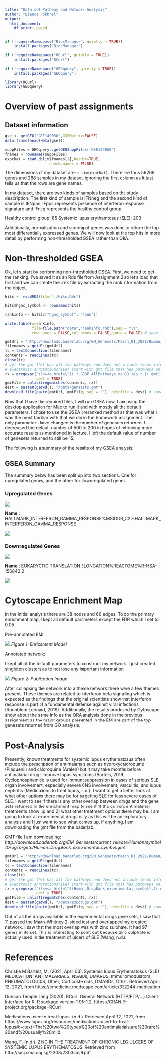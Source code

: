 ```yaml
---
title: "Data set Pathway and Network Analysis"
author: "Bianca Pokhrel"
output:
  html_document:
    df_print: paged
---
```


```r
if (!requireNamespace("BiocManager", quietly = TRUE))
    install.packages("BiocManager")

if (!requireNamespace("RCurl", quietly = TRUE))
    install.packages("RCurl")

if (!requireNamespace("GEOquery", quietly = TRUE))
    install.packages("GEOquery")

library(RCurl)
library(GEOquery)

```
# Overview of past assignments

## Dataset information

```r
gse <- getGEO("GSE149050",GSEMatrix=FALSE)
data.frame(head(Meta(gse)))
```


```r
suppFiles = GEOquery::getGEOSuppFiles('GSE149050')
fnames = rownames(suppFiles)
exprDat = read.delim(fnames[1],header=TRUE,
                    check.names = FALSE)

```

The dimensions of my dataset are: `r dim(exprDat)`. There are thus 56269 genes and 288 samples in my dataset, ignoring the first column as it just tells us that the rows are gene names.

In my dataset, there are two kinds of samples based on the study description. The first kind of sample is IFNneg and the second kind of sample is IFNpos. IFpos represents presence of interferon response signature and IFneg represents the healthy control group.

Healthy control group: 85
Systemic lupus erythamtosus (SLE): 203


Additionally, normalization and scoring of genes was done to return the top most differentially expressed genes. We will now look at the top hits in more detail by performing non-thresholded GSEA rather than ORA.


# Non-thresholded GSEA

Ok, let's start by performing non-thresholded GSEA. First, we need to get the ranking. I've saved it as an Rds file from Assignment 2 so let's load that first and we can create the .rnk file by extracting the rank information from the object.



```r

hits <- readRDS(file="./hits.Rds")

hits$hgnc_symbol <- rownames(hits)

rankinfo <- hits[c("hgnc_symbol", "rank")]

write.table(x=rankinfo,
            file=file.path("data","rankInfo.rnk"),sep = "\t",
            row.names = FALSE,col.names = FALSE,quote = FALSE) # save the table to a .rnk file
```



```r
gmtUrl = "http://download.baderlab.org/EM_Genesets/March_01_2021/Human/symbol/" 
filenames = getURL(gmtUrl)
tc = textConnection(filenames)
contents = readLines(tc)
close(tc)
# get the gmt that has all the pathways and does not include terms inferred from
# electronic annotations(IEA) start with gmt file that has pathways only
rx = gregexpr("(?<=<a href=\")(.*.GOBP_AllPathways_no_GO_iea.*.)(.gmt)(?=\">)", contents, 
              perl = TRUE)
gmtFile = unlist(regmatches(contents, rx))
dest = paste0(getwd(), "/data/genesets.gmt")
download.file(paste(gmtUrl, gmtFile, sep = ""), destfile = dest) # save the file
```


Now that I have the required files, I will run GSEA now. I am using the desktop application for Mac to run it and with mostly all the default parameters. I chose to use the GSEA preranked method as that was what I was the most familiar with that we did in the homework assignment. The only parameter I have changed is the number of genesets returned. I decreased the default number of 500 to 200 in hopes of retrieving more accurate results as mentioned in lecture. I left the default value of number of genesets returned to still be 15. 


The following is a summary of the results of my GSEA analysis:

## GSEA Summary

The summary below has been split up into two sections. One for upregulated genes, and the other for downregulated genes. 

### Upregulated Genes

![](./data/upreg.png)

**Name** : HALLMARK_INTERFERON_GAMMA_RESPONSE%MSIGDB_C2%HALLMARK_INTERFERON_GAMMA_RESPONSE


![](./data/tophitupreg.png)

### Downregulated Genes

![](./data/downreg.png)

**Name** : EUKARYOTIC TRANSLATION ELONGATION%REACTOME%R-HSA-156842.2
 
![](./data/tophitdownreg.png)


# Cytoscape Enrichment Map

In the initial analysis there are 38 nodes and 66 edges. To do the primary enrichment map, I kept all default parameters except the FDR which I set to 0.05. 

Pre-annotated EM:

![](./data/preAnnotated.png)
*Figure 1: Enrichment Model*

Annotated network:

I kept all of the default parameters to construct my network. I just created singleton clusters as to not lose any important information.

![](./data/AnnotatedEM.jpg)
*Figure 2: Publication Image*

After collapsing the network into a theme network there were a few themes present. These themes are related to interferon beta signalling which is expected as the findings that the original scientists show that interferon response is part of a fundamental defense against viral infections (Ronnblom Leonard, 2019). Additionally, the results produced by Cytoscape show about the same info as the ORA analysis done in the previous assignment as the major groups presented in the EM are part of the top genesets returned from GO analysis.

# Post-Analysis

Presently, known treatments for systemic lupus erythematosus often include the prescription of antimalarials such as hydroxychloroquine (Plaquenil) and chloroquine (Aralen) but it may take months before antimalarial drugs improve lupus symptoms (Bartels, 2019). Cyclophosphamide is used for immunosuppression in cases of serious SLE organ involvement, especially severe CNS involvement, vasculitis, and lupus nephritis (Medications to treat lupus, n.d.). I want to get a better look at what other options there may be for targeting SLE for less severe cases of SLE. I want to see if there is any other overlap between drugs and the gene sets returned in the enrichment map to see if 1) the current antimalarial treatments show up and 2) what other treatment options there may be. I am going to look at experimental drugs only as this will be an exploratory analysis and I just want to see what comes up, if anything. I am downloading the gmt file from the baderlab.



GMT file I am downloading: *http://download.baderlab.org/EM_Genesets/current_release/Human/symbol/DrugTargets/Human_DrugBank_experimental_symbol.gmt*



```r
gmtUrl = "http://download.baderlab.org/EM_Genesets/March_01_2021/Human/symbol/DrugTargets/" 
filenames = getURL(gmtUrl)
tc = textConnection(filenames)
contents = readLines(tc)
close(tc)
# get the gmt that has all the pathways and does not include terms inferred from
# electronic annotations(IEA) start with gmt file that has pathways only
rx = gregexpr("(?<=<a href=\")(Human_DrugBank_experimental_symbol*.)(.gmt)(?=\">)", contents, 
              perl = TRUE)
gmtFile = unlist(regmatches(contents, rx))
dest = paste0(getwd(), "/data/expdrugs.gmt")
download.file(paste(gmtUrl, gmtFile, sep = ""), destfile = dest) # save the file
```

Out of all the drugs available in the experimental drugs gene sets, I saw that 11 passed the Mann-Whitney 2-sided test and overlapped my created network. I saw that the most overlap was with zinc sulphate. It had 97 genes in its set. This is interesting to point out because zinc sulphate is actually used in the treatment of ulcers of SLE (Wang, n.d.). 



# References

Christie M Bartels, M. (2021, April 03). Systemic lupus Erythematosus (SLE) MEDICATION: ANTIMALARIALS, NSAIDs, DMARDS, Immunomodulators, RHEUMATOLOGICS, Other, Corticosteroids, DMARDs, Other. Retrieved April 12, 2021, from https://emedicine.medscape.com/article/332244-medication

Duncan Temple Lang (2020). RCurl: General Network (HTTP/FTP/...) Client Interface for R. R package version 1.98-1.2.
  https://CRAN.R-project.org/package=RCurl

Medications used to treat lupus. (n.d.). Retrieved April 12, 2021, from https://www.lupus.org/resources/medications-used-to-treat-lupus#:~:text=The%20two%20types%20of%20antimalarials,are%20rare%20and%20usually%20mild.


Wang, F. (n.d.). ZINC IN THE TREATMENT OF CHRONIC LEG ULCERS OF SYSTEMIC LUPUS ERYTHEMATOSUS. Retrieved from http://smj.sma.org.sg/2303/2303smj9.pdf









